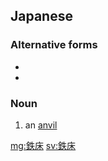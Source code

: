 ==Japanese==
{{ja-kanjitab|かな|とこ|yomi=on}}

===Alternative forms===
* {{l|ja|金床}}
* {{l|ja|鉄砧}}

===Noun===
{{ja-noun|かなとこ}}

# an [[anvil]]

[[mg:鉄床]]
[[sv:鉄床]]